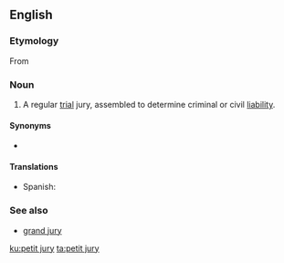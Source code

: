==English==
{{wikipedia}}

===Etymology===
From {{etyl|xno|en}}

===Noun===
{{en-noun|head=[[petit]] [[jury]]|petit juries}}

# {{label|en|legal}} A regular [[trial]] jury, assembled to determine criminal or civil [[liability]].

====Synonyms====
* {{l|en|petty jury}}

====Translations====
{{trans-top|regular trial jury, assembled to determine criminal or civil liability}}
* Spanish: {{t|es|jurado de juicio|m}}
{{trans-mid}}
{{trans-bottom}}

===See also===
* [[grand jury]]

[[ku:petit jury]]
[[ta:petit jury]]